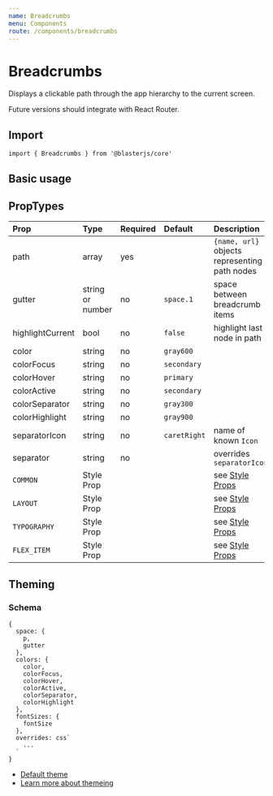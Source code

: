 ```yaml
---
name: Breadcrumbs
menu: Components
route: /components/breadcrumbs
---
```



# Breadcrumbs

Displays a clickable path through the app hierarchy to the current screen.

Future versions should integrate with React Router.


## Import
`import { Breadcrumbs } from '@blasterjs/core'`


## Basic usage

<Playground>
  <Breadcrumbs
    highlightCurrent
    path={[
      {
        name: "Home",
        url: "/"
      },
      {
        name: "Places",
        url: "/places/"
      },
      {
        name: "Nearby",
        url: "/places/nearby/"
      }
    ]}/>
</Playground>


## PropTypes

| Prop | Type | Required | Default | Description |
|:-----|:-----|:---------|:--------|:------------|
| path | array | yes | | `{name, url}` objects representing path nodes |
| gutter | string or number | no | `space.1` | space between breadcrumb items |
| highlightCurrent | bool | no | `false` | highlight last node in path |
| color | string | no | `gray600` | |
| colorFocus | string | no | `secondary` | |
| colorHover | string | no | `primary` | |
| colorActive | string | no | `secondary` | |
| colorSeparator | string | no | `gray300` | |
| colorHighlight | string | no | `gray900` | |
| separatorIcon | string | no | `caretRight` | name of known `Icon` |
| separator | string | no | | overrides `separatorIcon` |
| `COMMON` | Style Prop |  |  | see [Style Props](/style-props) |
| `LAYOUT` | Style Prop |  |  | see [Style Props](/style-props) |
| `TYPOGRAPHY` | Style Prop |  |  | see [Style Props](/style-props) |
| `FLEX_ITEM` | Style Prop |  |  | see [Style Props](/style-props) |


## Theming

### Schema
```
{
  space: {
    p,
    gutter
  },
  colors: {
    color,
    colorFocus,
    colorHover,
    colorActive,
    colorSeparator,
    colorHighlight
  },
  fontSizes: {
    fontSize
  },
  overrides: css`
    ...
  `
}
```

- [Default theme](https://github.com/raster-foundry/blasterjs/tree/master/packages/core/theme/components/breadcrumbs)
- [Learn more about themeing](/blaster-theme)
